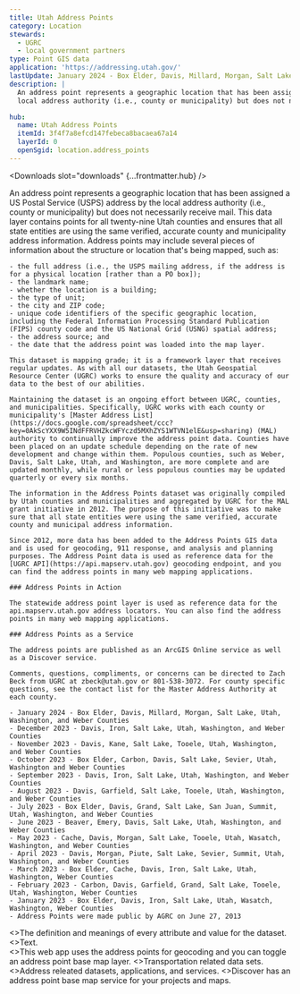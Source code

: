 ```yaml
---
title: Utah Address Points
category: Location
stewards:
  - UGRC
  - local government partners
type: Point GIS data
application: 'https://addressing.utah.gov/'
lastUpdate: January 2024 - Box Elder, Davis, Millard, Morgan, Salt Lake, Utah, Washington, and Weber Counties
description: |
  An address point represents a geographic location that has been assigned a US Postal Service (USPS) address by the
  local address authority (i.e., county or municipality) but does not necessarily receive mail.

hub:
  name: Utah Address Points
  itemId: 3f4f7a8efcd147febeca8bacaea67a14
  layerId: 0
  openSgid: location.address_points
---
```



<Layout title={frontmatter.title} subTitle={frontmatter.lastUpdate} category={frontmatter.category}>
<Metadata slot="metadata" {...frontmatter} />

  <ApplicationLink slot="application-link" href={frontmatter.application} />

  <Downloads slot="downloads" {...frontmatter.hub} />

  <Fragment slot="summary">
      An address point represents a geographic location that has been assigned a US Postal Service (USPS) address by the local address authority (i.e., county or municipality) but does not necessarily receive mail. This data layer contains points for all twenty-nine Utah counties and ensures that all state entities are using the same verified, accurate county and municipality address information.
  </Fragment>

  <Fragment slot="description">
    Address points may include several pieces of information about the structure or location that's being mapped, such as:

    - the full address (i.e., the USPS mailing address, if the address is for a physical location [rather than a PO box]);
    - the landmark name;
    - whether the location is a building;
    - the type of unit;
    - the city and ZIP code;
    - unique code identifiers of the specific geographic location, including the Federal Information Processing Standard Publication (FIPS) county code and the US National Grid (USNG) spatial address;
    - the address source; and
    - the date that the address point was loaded into the map layer.

    This dataset is mapping grade; it is a framework layer that receives regular updates. As with all our datasets, the Utah Geospatial Resource Center (UGRC) works to ensure the quality and accuracy of our data to the best of our abilities.

    Maintaining the dataset is an ongoing effort between UGRC, counties, and municipalities. Specifically, UGRC works with each county or municipality's [Master Address List](https://docs.google.com/spreadsheet/ccc?key=0AkScYXX9W5INdFFRVHZkcWFYczd5MXhZYS1WTVN1elE&usp=sharing) (MAL) authority to continually improve the address point data. Counties have been placed on an update schedule depending on the rate of new development and change within them. Populous counties, such as Weber, Davis, Salt Lake, Utah, and Washington, are more complete and are updated monthly, while rural or less populous counties may be updated quarterly or every six months.

    The information in the Address Points dataset was originally compiled by Utah counties and municipalities and aggregated by UGRC for the MAL grant initiative in 2012. The purpose of this initiative was to make sure that all state entities were using the same verified, accurate county and municipal address information.

    Since 2012, more data has been added to the Address Points GIS data and is used for geocoding, 911 response, and analysis and planning purposes. The Address Point data is used as reference data for the [UGRC API](https://api.mapserv.utah.gov) geocoding endpoint, and you can find the address points in many web mapping applications.

    ### Address Points in Action

    The statewide address point layer is used as reference data for the api.mapserv.utah.gov address locators. You can also find the address points in many web mapping applications.

    ### Address Points as a Service

    The address points are published as an ArcGIS Online service as well as a Discover service.

    Comments, questions, compliments, or concerns can be directed to Zach Beck from UGRC at zbeck@utah.gov or 801-538-3072. For county specific questions, see the contact list for the Master Address Authority at each county.

  </Fragment>


  <UpdateHistory slot="update-history">

    - January 2024 - Box Elder, Davis, Millard, Morgan, Salt Lake, Utah, Washington, and Weber Counties
    - December 2023 - Davis, Iron, Salt Lake, Utah, Washington, and Weber Counties
    - November 2023 - Davis, Kane, Salt Lake, Tooele, Utah, Washington, and Weber Counties
    - October 2023 - Box Elder, Carbon, Davis, Salt Lake, Sevier, Utah, Washington and Weber Counties
    - September 2023 - Davis, Iron, Salt Lake, Utah, Washington, and Weber Counties
    - August 2023 - Davis, Garfield, Salt Lake, Tooele, Utah, Washington, and Weber Counties
    - July 2023 - Box Elder, Davis, Grand, Salt Lake, San Juan, Summit, Utah, Washington, and Weber Counties
    - June 2023 - Beaver, Emery, Davis, Salt Lake, Utah, Washington, and Weber Counties
    - May 2023 - Cache, Davis, Morgan, Salt Lake, Tooele, Utah, Wasatch, Washington, and Weber Counties
    - April 2023 - Davis, Morgan, Piute, Salt Lake, Sevier, Summit, Utah, Washington, and Weber Counties
    - March 2023 - Box Elder, Cache, Davis, Iron, Salt Lake, Utah, Washington, Weber Counties
    - February 2023 - Carbon, Davis, Garfield, Grand, Salt Lake, Tooele, Utah, Washington, Weber Counties
    - January 2023 - Box Elder, Davis, Iron, Salt Lake, Utah, Wasatch, Washington, Weber Counties
    - Address Points were made public by AGRC on June 27, 2013

  </UpdateHistory>

  <Section title={`More ${frontmatter.title} resources`} slot="more-resources" stripe titlePosition="center">
    <GridForMoreResources>
      <CardWithPopularLink title="Schema definitions" href="https://docs.google.com/document/d/1fVmLrp0pbR3J1aXo83jTt3gtGUsPwSYztf-HM-RB-cI/edit?usp=sharing">
        <>The definition and meanings of every attribute and value for the dataset.</>
      </CardWithPopularLink>
      <CardWithPopularLink
        title="???"
        href="https://drive.google.com/drive/folders/1BwZ_p5bZVtewcQehU-o51el78eIHyQ1s"
      >
        <>Text.</>
      </CardWithPopularLink>
    </GridForMoreResources>
  </Section>

  <Section title="You might also like" slot="you-might-also-like" titlePosition="center">
    <GridForYouMightLike>
      <CardWithSmallLink title="Atlas" href="https://data.udot.utah.gov">
        <>This web app uses the address points for geocoding and you can toggle an address point base map layer.</>
      </CardWithSmallLink>
      <CardWithSmallLink title="Transportation" href="/products/sgid/transportation">
        <>Transportation related data sets.</>
      </CardWithSmallLink>
      <CardWithSmallLink title="Addresses" href="/products/sgid/address">
        <>Address releated datasets, applications, and services.</>
      </CardWithSmallLink>
      <CardWithSmallLink title="Discover" href="/products/discover">
        <>Discover has an address point base map service for your projects and maps.</>
      </CardWithSmallLink>
    </GridForYouMightLike>
  </Section>
</Layout>
